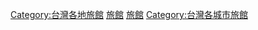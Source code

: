 [[Category:台灣各地旅館|Category:台灣各地旅館]]
[[Category:桃園市旅遊|旅館]]
[[Category:桃園市建築物|旅館]]
[[Category:台灣各城市旅館|Category:台灣各城市旅館]]